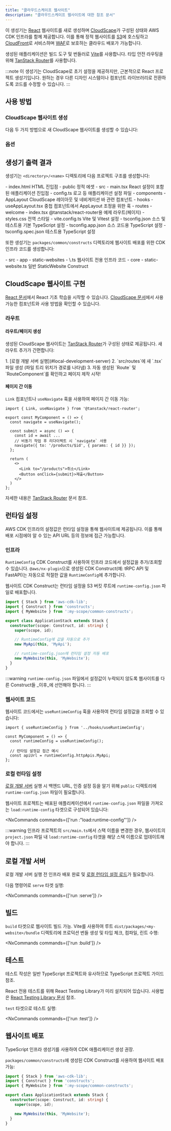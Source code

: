 ```yaml
---
title: "클라우드스케이프 웹사이트"
description: "클라우드스케이프 웹사이트에 대한 참조 문서"
---
```





이 생성기는 [React](https://react.dev/) 웹사이트를 새로 생성하며 [CloudScape](http://cloudscape.design/)가 구성된 상태와 AWS CDK 인프라를 함께 제공합니다. 이를 통해 정적 웹사이트를 [S3](https://aws.amazon.com/s3/)에 호스팅하고 [CloudFront](https://aws.amazon.com/cloudfront/)로 서비스하며 [WAF](https://aws.amazon.com/waf/)로 보호하는 클라우드 배포가 가능합니다.

생성된 애플리케이션은 빌드 도구 및 번들러로 [Vite](https://vite.dev/)를 사용합니다. 타입 안전 라우팅을 위해 [TanStack Router](https://tanstack.com/router/v1)를 사용합니다.

:::note
이 생성기는 CloudScape로 초기 설정을 제공하지만, 근본적으로 React 프로젝트 생성기입니다. 원하는 경우 다른 디자인 시스템이나 컴포넌트 라이브러리로 전환하도록 코드를 수정할 수 있습니다.
:::

## 사용 방법

### CloudScape 웹사이트 생성

다음 두 가지 방법으로 새 CloudScape 웹사이트를 생성할 수 있습니다:

<RunGenerator generator="ts#cloudscape-website" />

### 옵션

<GeneratorParameters schema={schema} />

## 생성기 출력 결과

생성기는 `<directory>/<name>` 디렉토리에 다음 프로젝트 구조를 생성합니다:

<FileTree>
  - index.html HTML 진입점
  - public 정적 에셋
  - src
    - main.tsx React 설정이 포함된 애플리케이션 진입점
    - config.ts 로고 등 애플리케이션 설정 파일
    - components
      - AppLayout CloudScape 레이아웃 및 네비게이션 바 관련 컴포넌트
    - hooks
      - useAppLayout.tsx 중첩 컴포넌트에서 AppLayout 조정을 위한 훅
    - routes
      - welcome
        - index.tsx @tanstack/react-router용 예제 라우트(페이지)
    - styles.css 전역 스타일
  - vite.config.ts Vite 및 Vitest 설정
  - tsconfig.json 소스 및 테스트용 기본 TypeScript 설정
  - tsconfig.app.json 소스 코드용 TypeScript 설정
  - tsconfig.spec.json 테스트용 TypeScript 설정
</FileTree>

또한 생성기는 `packages/common/constructs` 디렉토리에 웹사이트 배포를 위한 CDK 인프라 코드를 생성합니다:

<FileTree>
  - src
    - app
      - static-websites
        - \<name>.ts 웹사이트 전용 인프라 코드
    - core
      - static-website.ts 일반 StaticWebsite Construct
</FileTree>

## CloudScape 웹사이트 구현

[React 문서](https://react.dev/learn)에서 React 기초 학습을 시작할 수 있습니다. [CloudScape 문서](https://cloudscape.design/components/)에서 사용 가능한 컴포넌트와 사용 방법을 확인할 수 있습니다.

### 라우트

#### 라우트/페이지 생성

생성된 CloudScape 웹사이트는 [TanStack Router](https://tanstack.com/router/v1)가 구성된 상태로 제공됩니다. 새 라우트 추가가 간편합니다:

<Steps>
  1. [로컬 개발 서버 실행](#local-development-server)
  2. `src/routes`에 새 `<page-name>.tsx` 파일 생성 (파일 트리 위치가 경로를 나타냄)
  3. 자동 생성된 `Route` 및 `RouteComponent`를 확인하고 페이지 제작 시작!
</Steps>

#### 페이지 간 이동

`Link` 컴포넌트나 `useNavigate` 훅을 사용하여 페이지 간 이동 가능:

```tsx {1, 4, 8-9, 14}
import { Link, useNavigate } from '@tanstack/react-router';

export const MyComponent = () => {
  const navigate = useNavigate();

  const submit = async () => {
    const id = await ...
    // 비동기 작업 후 리다이렉트 시 `navigate` 사용
    navigate({ to: '/products/$id', { params: { id }} });
  };

  return (
    <>
      <Link to="/products">취소</Link>
      <Button onClick={submit}>제출</Button>
    </>
  )
};
```

자세한 내용은 [TanStack Router](https://tanstack.com/router/latest/docs/framework/react/overview) 문서 참조.

## 런타임 설정

AWS CDK 인프라의 설정값은 런타임 설정을 통해 웹사이트에 제공됩니다. 이를 통해 배포 시점에야 알 수 있는 API URL 등의 정보에 접근 가능합니다.

### 인프라

`RuntimeConfig` CDK Construct를 사용하여 인프라 코드에서 설정값을 추가/조회할 수 있습니다. `@aws/nx-plugin`으로 생성된 CDK Construct(예: <Link path="guides/trpc">tRPC API</Link> 및 <Link path="guides/fastapi">FastAPI</Link>)는 자동으로 적절한 값을 `RuntimeConfig`에 추가합니다.

웹사이트 CDK Construct는 런타임 설정을 S3 버킷 루트에 `runtime-config.json` 파일로 배포합니다.

```ts title="packages/infra/src/stacks/application-stack.ts" {9-10,12-13}
import { Stack } from 'aws-cdk-lib';
import { Construct } from 'constructs';
import { MyWebsite } from ':my-scope/common-constructs';

export class ApplicationStack extends Stack {
  constructor(scope: Construct, id: string) {
    super(scope, id);

    // RuntimeConfig에 값을 자동으로 추가
    new MyApi(this, 'MyApi');

    // runtime-config.json에 런타임 설정 자동 배포
    new MyWebsite(this, 'MyWebsite');
  }
}
```

:::warning
`runtime-config.json` 파일에서 설정값이 누락되지 않도록 웹사이트를 다른 Construct들 _이후_에 선언해야 합니다.
:::

### 웹사이트 코드

웹사이트 코드에서는 `useRuntimeConfig` 훅을 사용하여 런타임 설정값을 조회할 수 있습니다:

```tsx {1,4}
import { useRuntimeConfig } from '../hooks/useRuntimeConfig';

const MyComponent = () => {
  const runtimeConfig = useRuntimeConfig();

  // 런타임 설정값 접근 예시
  const apiUrl = runtimeConfig.httpApis.MyApi;
};
```

### 로컬 런타임 설정

[로컬 개발 서버](#local-development-server) 실행 시 백엔드 URL, 인증 설정 등을 알기 위해 `public` 디렉토리에 `runtime-config.json` 파일이 필요합니다.

웹사이트 프로젝트는 배포된 애플리케이션에서 `runtime-config.json` 파일을 가져오는 `load:runtime-config` 타겟으로 구성되어 있습니다:

<NxCommands commands={['run <my-website>:"load:runtime-config"']} />

:::warning
인프라 프로젝트의 `src/main.ts`에서 스택 이름을 변경한 경우, 웹사이트의 `project.json` 파일 내 `load:runtime-config` 타겟을 해당 스택 이름으로 업데이트해야 합니다.
:::

## 로컬 개발 서버

로컬 개발 서버 실행 전 인프라 배포 완료 및 [로컬 런타임 설정 로드](#local-runtime-config)가 필요합니다.

다음 명령어로 `serve` 타겟 실행:

<NxCommands commands={['run <my-website>:serve']} />

## 빌드

`build` 타겟으로 웹사이트 빌드 가능. Vite를 사용하여 루트 `dist/packages/<my-website>/bundle` 디렉토리에 프로덕션 번들 생성 및 타입 체크, 컴파일, 린트 수행:

<NxCommands commands={['run <my-website>:build']} />

## 테스트

테스트 작성은 일반 TypeScript 프로젝트와 유사하므로 <Link path="guides/typescript-project#testing">TypeScript 프로젝트 가이드</Link> 참조.

React 전용 테스트를 위해 React Testing Library가 미리 설치되어 있습니다. 사용법은 [React Testing Library 문서](https://testing-library.com/docs/react-testing-library/example-intro) 참조.

`test` 타겟으로 테스트 실행:

<NxCommands commands={['run <my-website>:test']} />

## 웹사이트 배포

<Link path="guides/typescript-infrastructure">TypeScript 인프라 생성기</Link>를 사용하여 CDK 애플리케이션 생성 권장.

`packages/common/constructs`에 생성된 CDK Construct를 사용하여 웹사이트 배포 가능:

```ts title="packages/infra/src/stacks/application-stack.ts" {3, 9}
import { Stack } from 'aws-cdk-lib';
import { Construct } from 'constructs';
import { MyWebsite } from ':my-scope/common-constructs';

export class ApplicationStack extends Stack {
  constructor(scope: Construct, id: string) {
    super(scope, id);

    new MyWebsite(this, 'MyWebsite');
  }
}
```